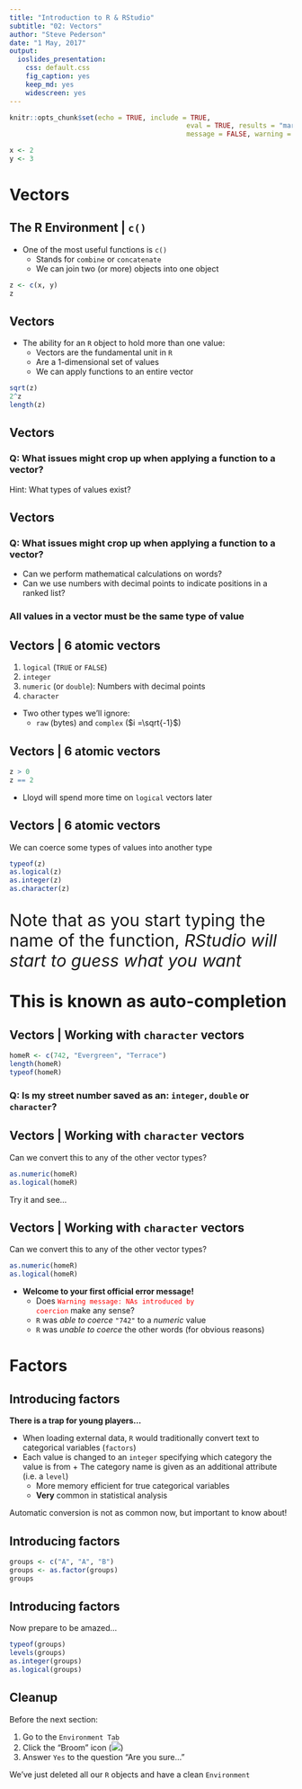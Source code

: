 ```yaml
---
title: "Introduction to R & RStudio"
subtitle: "02: Vectors"
author: "Steve Pederson"
date: "1 May, 2017"
output: 
  ioslides_presentation: 
    css: default.css
    fig_caption: yes
    keep_md: yes
    widescreen: yes
---
```


```r
knitr::opts_chunk$set(echo = TRUE, include = TRUE, 
											eval = TRUE, results = "markup",
											message = FALSE, warning = FALSE)
```

```r
x <- 2
y <- 3
```


# Vectors

## The R Environment | `c()`

* One of the most useful functions is `c()`
    + Stands for `combine` or `concatenate`
    + We can join two (or more) objects into one object
    
```r
z <- c(x, y)
z
```

## Vectors

* The ability for an `R` object to hold more than one value:
    + Vectors are the fundamental unit in `R`
    + Are a 1-dimensional set of values
    + We can apply functions to an entire vector

```r
sqrt(z)
2^z
length(z)
```

## Vectors

### Q: What issues might crop up when applying a function to a vector?

Hint: What types of values exist?

## Vectors

### Q: What issues might crop up when applying a function to a vector?

* Can we perform mathematical calculations on words?
* Can we use numbers with decimal points to indicate positions in a ranked list?
    
### All values in a vector must be the **same type** of value

## Vectors | 6 atomic vectors

1. `logical` (`TRUE` or `FALSE`)
2. `integer`
3. `numeric` (or `double`): Numbers with decimal points
4. `character`

* Two other types we'll ignore:
    + `raw` (bytes) and `complex` ($i =\sqrt{-1}$)

## Vectors | 6 atomic vectors


```r
z > 0
z == 2
```

* Lloyd will spend more time on `logical` vectors later

## Vectors | 6 atomic vectors

We can coerce some types of values into another type

```r
typeof(z)
as.logical(z)
as.integer(z)
as.character(z)
```

<p style="font-size:30px; line-height:1.2">Note that as you start typing the name of the function, *RStudio will start to guess what you want* <br><br>**This is known as auto-completion** </p>

## Vectors | Working with `character` vectors

```r
homeR <- c(742, "Evergreen", "Terrace")
length(homeR)
typeof(homeR)
```

### Q: Is my street number saved as an: `integer`, `double` or `character`?

## Vectors | Working with `character` vectors

Can we convert this to any of the other vector types?

```r
as.numeric(homeR)
as.logical(homeR)
```

Try it and see...

## Vectors | Working with `character` vectors

Can we convert this to any of the other vector types?

```r
as.numeric(homeR)
as.logical(homeR)
```


* **Welcome to your first official error message!**
    + Does <code style="color:red">Warning message: NAs introduced by coercion</code> make any sense?
    + `R` was *able to coerce* `"742"` to a *numeric* value
    + `R` was *unable to coerce* the other words (for obvious reasons)
    
# Factors    
    
## Introducing factors

**There is a trap for young players...**

* When loading external data, `R` would traditionally convert text to categorical variables (`factors`)
* Each value is changed to an `integer` specifying which category the value is from
		+ The category name is given as an additional attribute (i.e. a `level`)  
    + More memory efficient for true categorical variables
    + **Very** common in statistical analysis

Automatic conversion is not as common now, but important to know about!

## Introducing factors

```r
groups <- c("A", "A", "B")
groups <- as.factor(groups)
groups
```

## Introducing factors

Now prepare to be amazed...

```r
typeof(groups)
levels(groups)
as.integer(groups)
as.logical(groups)
```

## Cleanup

Before the next section:

1. Go to the `Environment Tab`
2. Click the "Broom" icon (![](images/broom.png))
3. Answer `Yes` to the question "Are you sure..."

We've just deleted all our `R` objects and have a clean `Environment`